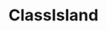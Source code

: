 ---
title: ClassIsland
aiwbPageType: aiwbApplication
aiwbApplication:
  appName: ClassIsland
  appShortName: ClassIsland
  appPackageName: org.classisland.classisland
  appIcon: /public/applications/classisland.png
  appTagline: 一个很像灵动岛的桌面课表
  appDescription: ClassIsland 是一款适用于班级多媒体屏幕的课表信息显示工具，可以在 Windows 屏幕上显示各种信息。本应用的名字灵感源于 iOS 灵动岛（Dynamic Island）功能。可显示当天的课表、当前进行课程的信息，在上下课等重要时间点发出提醒，自选搭配音效、强调特效和语音增强提醒。
  progLanguages: ["C Sharp", "JavaScript"]
  developer:
    name: HelloWRC
    githubUserName: HelloWRC
    avatar: github
    email: "hello_wrc@outlook.com"
  attributes:
    isOpenSource: true
    pricingType: free
    supportedPlatform: ["windows7","windows8","windows8.1","windows10","windows11"]
  link:
    github:
      - title: Github(.NET 9 版本)
        gitRepo: https://github.com/ClassIsland/ClassIsland/
        isMainRepo: true
      - title: Github(.NET 6 版本)
        gitRepo: https://github.com/ClassIsland/ClassIsland-net6/
        isMainRepo: false
    website:
      - title: 官方网站
        url: https://classisland.tech/
---